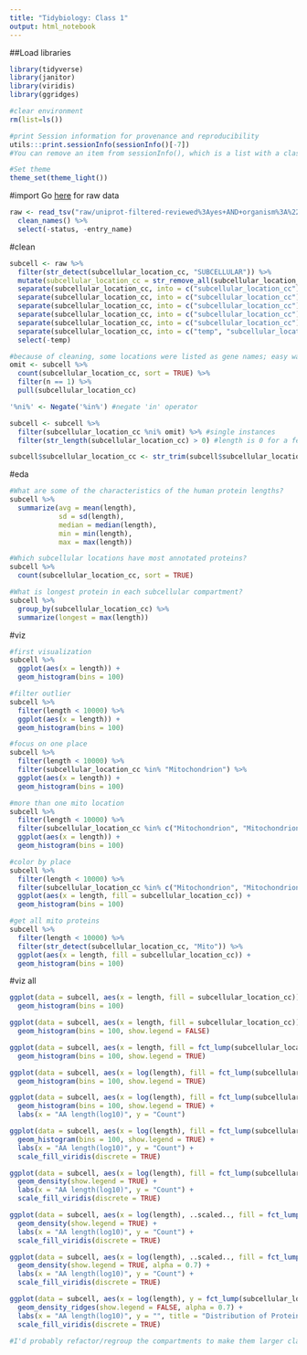 ```yaml
---
title: "Tidybiology: Class 1"
output: html_notebook
---
```


##Load libraries
```r
library(tidyverse)
library(janitor)
library(viridis)
library(ggridges)

#clear environment
rm(list=ls()) 

#print Session information for provenance and reproducibility
utils:::print.sessionInfo(sessionInfo()[-7]) 
#You can remove an item from sessionInfo(), which is a list with a class attribute, by printing the resulting object omitting one of the list items (omitted list of packages installed, but not loaded)

#Set theme
theme_set(theme_light())
```

#import
Go [here](https://www.uniprot.org/uniprot/?query=*&fil=reviewed%3ayes+AND+organism%3a%22Homo+sapiens+(Human)+%5b9606%5d%22&offset=525#) for raw data
```r
raw <- read_tsv("raw/uniprot-filtered-reviewed%3Ayes+AND+organism%3A%22Homo+sapiens+%28Human%29+%5B96--.tab", col_names = TRUE) %>% 
  clean_names() %>% 
  select(-status, -entry_name)
```
#clean
```r
subcell <- raw %>%
  filter(str_detect(subcellular_location_cc, "SUBCELLULAR")) %>% 
  mutate(subcellular_location_cc = str_remove_all(subcellular_location_cc, "SUBCELLULAR LOCATION\\: ")) %>%
  separate(subcellular_location_cc, into = c("subcellular_location_cc"), sep = "Note") %>% 
  separate(subcellular_location_cc, into = c("subcellular_location_cc"), sep = "\\;") %>% 
  separate(subcellular_location_cc, into = c("subcellular_location_cc"), sep = "\\{") %>% 
  separate(subcellular_location_cc, into = c("subcellular_location_cc"), sep = "\\,") %>% 
  separate(subcellular_location_cc, into = c("subcellular_location_cc"), sep = "\\.") %>% 
  separate(subcellular_location_cc, into = c("temp", "subcellular_location_cc"), sep = "\\:", fill = "left") %>% 
  select(-temp)

#because of cleaning, some locations were listed as gene names; easy way to omit is if they are a single instance
omit <- subcell %>% 
  count(subcellular_location_cc, sort = TRUE) %>% 
  filter(n == 1) %>% 
  pull(subcellular_location_cc)

'%ni%' <- Negate('%in%') #negate 'in' operator

subcell <- subcell %>% 
  filter(subcellular_location_cc %ni% omit) %>% #single instances
  filter(str_length(subcellular_location_cc) > 0) #length is 0 for a few instance; omit

subcell$subcellular_location_cc <- str_trim(subcell$subcellular_location_cc, side = "both") #make it so that white space does not make separate categories
```


#eda
```r
#What are some of the characteristics of the human protein lengths?
subcell %>% 
  summarize(avg = mean(length), 
            sd = sd(length), 
            median = median(length), 
            min = min(length),
            max = max(length))

#Which subcellular locations have most annotated proteins?
subcell %>% 
  count(subcellular_location_cc, sort = TRUE)

#What is longest protein in each subcellular compartment?
subcell %>% 
  group_by(subcellular_location_cc) %>% 
  summarize(longest = max(length))

```
#viz
```r
#first visualization
subcell %>% 
  ggplot(aes(x = length)) +
  geom_histogram(bins = 100)

#filter outlier
subcell %>% 
  filter(length < 10000) %>% 
  ggplot(aes(x = length)) +
  geom_histogram(bins = 100)

#focus on one place
subcell %>% 
  filter(length < 10000) %>% 
  filter(subcellular_location_cc %in% "Mitochondrion") %>% 
  ggplot(aes(x = length)) +
  geom_histogram(bins = 100)

#more than one mito location
subcell %>% 
  filter(length < 10000) %>% 
  filter(subcellular_location_cc %in% c("Mitochondrion", "Mitochondrion inner membrane")) %>% 
  ggplot(aes(x = length)) +
  geom_histogram(bins = 100)

#color by place
subcell %>% 
  filter(length < 10000) %>% 
  filter(subcellular_location_cc %in% c("Mitochondrion", "Mitochondrion inner membrane")) %>% 
  ggplot(aes(x = length, fill = subcellular_location_cc)) +
  geom_histogram(bins = 100)

#get all mito proteins
subcell %>% 
  filter(length < 10000) %>% 
  filter(str_detect(subcellular_location_cc, "Mito")) %>% 
  ggplot(aes(x = length, fill = subcellular_location_cc)) +
  geom_histogram(bins = 100)
```

#viz all
```r
ggplot(data = subcell, aes(x = length, fill = subcellular_location_cc)) +
  geom_histogram(bins = 100) 

ggplot(data = subcell, aes(x = length, fill = subcellular_location_cc)) +
  geom_histogram(bins = 100, show.legend = FALSE) 

ggplot(data = subcell, aes(x = length, fill = fct_lump(subcellular_location_cc, 10))) +
  geom_histogram(bins = 100, show.legend = TRUE)

ggplot(data = subcell, aes(x = log(length), fill = fct_lump(subcellular_location_cc, 10))) +
  geom_histogram(bins = 100, show.legend = TRUE)

ggplot(data = subcell, aes(x = log(length), fill = fct_lump(subcellular_location_cc, 10))) +
  geom_histogram(bins = 100, show.legend = TRUE) +
  labs(x = "AA length(log10)", y = "Count")

ggplot(data = subcell, aes(x = log(length), fill = fct_lump(subcellular_location_cc, 10))) +
  geom_histogram(bins = 100, show.legend = TRUE) +
  labs(x = "AA length(log10)", y = "Count") +
  scale_fill_viridis(discrete = TRUE)

ggplot(data = subcell, aes(x = log(length), fill = fct_lump(subcellular_location_cc, 10))) +
  geom_density(show.legend = TRUE) +
  labs(x = "AA length(log10)", y = "Count") +
  scale_fill_viridis(discrete = TRUE)

ggplot(data = subcell, aes(x = log(length), ..scaled.., fill = fct_lump(subcellular_location_cc, 10))) +
  geom_density(show.legend = TRUE) +
  labs(x = "AA length(log10)", y = "Count") +
  scale_fill_viridis(discrete = TRUE)

ggplot(data = subcell, aes(x = log(length), ..scaled.., fill = fct_lump(subcellular_location_cc, 10))) +
  geom_density(show.legend = TRUE, alpha = 0.7) +
  labs(x = "AA length(log10)", y = "Count") +
  scale_fill_viridis(discrete = TRUE)

ggplot(data = subcell, aes(x = log(length), y = fct_lump(subcellular_location_cc, 10),  fill = fct_lump(subcellular_location_cc, 10))) +
  geom_density_ridges(show.legend = FALSE, alpha = 0.7) +
  labs(x = "AA length(log10)", y = "", title = "Distribution of Protein length in subcellular compartments") +
  scale_fill_viridis(discrete = TRUE)

#I'd probably refactor/regroup the compartments to make them larger classes (think mito), and I'd also probably rank the visualization by the mean for each (high to low...it's current ranked by number of proteins in the compartment)
```

